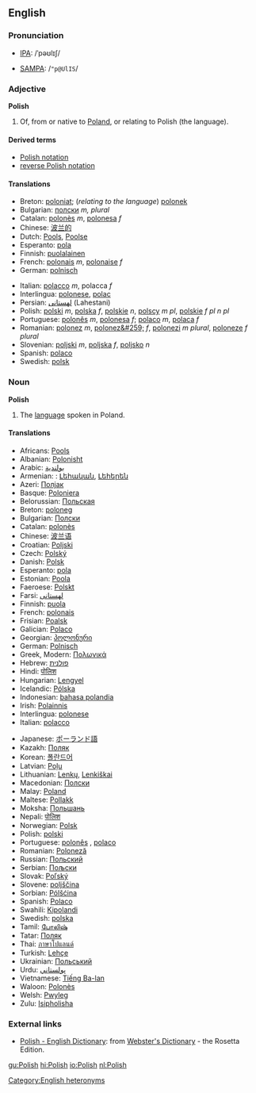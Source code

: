 {{See|polish}}
==English==
===Pronunciation===
*[[w:IPA|IPA]]: /ˈpəʊlɪʃ/

*[[w:SAMPA|SAMPA]]: /<tt>"p@UlIS</tt>/
===Adjective===
{{wikipedia}}
'''Polish'''

#Of, from or native to [[Poland]], or relating to Polish (the language).

==== Derived terms ====
*[[Polish notation]]
*[[reverse Polish notation]]

====Translations====
{{top}}
*Breton: [[poloniat]]; (''relating to the language'') [[polonek]]
*Bulgarian: [[полски]] ''m, plural''
*Catalan: [[polonès]] ''m'', [[polonesa]] ''f''
*Chinese: [[波兰的]]
*Dutch: [[Pools]], [[Poolse]]
*Esperanto: [[pola]]
*Finnish: [[puolalainen]]
*French: [[polonais]] ''m'', [[polonaise]] ''f''
*German: [[polnisch]]
{{mid}}
*Italian: [[polacco]] ''m'', polacca ''f''
*Interlingua: [[polonese]], [[polac]]
*Persian: [[لهستانی]] (Lahestani)
*Polish: [[polski]] ''m'', [[polska]] ''f'', [[polskie]] ''n'', [[polscy]] ''m pl'', [[polskie]] ''f pl'' ''n pl''
*Portuguese: [[polonês]] ''m'', [[polonesa]] ''f''; [[polaco]] ''m'', [[polaca]] ''f''
*Romanian: [[polonez]] ''m'', [[polonez&#259;]] ''f'', [[polonezi]] ''m plural'', [[poloneze]] ''f plural''
*Slovenian: [[poljski]] ''m'', [[poljska]] ''f'', [[poljsko]] ''n''
*Spanish: [[polaco]]
*Swedish: [[polsk]]
{{bottom}}

===Noun===
'''Polish'''

#The [[language]] spoken in Poland.

====Translations====
{{top}}
*Africans: [[Pools]]
*Albanian: [[Polonisht]]
*Arabic: [[بولندية]]
*Armenian: {{hy}}: [[Լեհական]], [[Լեհերեն]]
*Azeri: [[Полјак]]
*Basque: [[Poloniera]]
*Belorussian: [[Польская]]
*Breton: [[poloneg]] {{m}}
*Bulgarian: [[Полски]]
*Catalan: [[polonès]]
*Chinese: [[波兰语]]
*Croatian: [[Poljski]]
*Czech: [[Polský]]
*Danish: [[Polsk]]
*Esperanto: [[pola]]
*Estonian: [[Poola]]
*Faeroese: [[Polskt]]
*Farsi: [[لهستانى]]
*Finnish: [[puola]] 
*French: [[polonais]] {{m}}
*Frisian: [[Poalsk]]
*Galician: [[Polaco]]
*Georgian: [[პოლონური]]
*German: [[Polnisch]] {{n}}
*Greek, Modern: [[Πολωνικά]]
*Hebrew: [[פולנית]]
*Hindi: [[पोलिश]]
*Hungarian: [[Lengyel]]
*Icelandic: [[Pólska]]
*Indonesian: [[bahasa polandia]]
*Irish: [[Polainnis]]
*Interlingua: [[polonese]] 
*Italian: [[polacco]]
{{mid}}
*Japanese: [[ポーランド語]]
*Kazakh: [[Поляк]]
*Korean: [[폴란드어]]
*Latvian: [[Poļu]]
*Lithuanian: [[Lenkų]], [[Lenkiškai]]
*Macedonian: [[Полски]]
*Malay: [[Poland]]
*Maltese: [[Pollakk]]
*Moksha: [[Польшань]]
*Nepali: [[पोलिश]]
*Norwegian: [[Polsk]]
*Polish: [[polski]] 
*Portuguese: [[polonês]] {{m}}, [[polaco]] {{m}} 
*Romanian: [[Poloneză]]
*Russian: [[Польский]]
*Serbian: [[Пољски]]
*Slovak: [[Poľský]]
*Slovene: [[poljščina]] {{f}}
*Sorbian: [[Pólšćina]]
*Spanish: [[Polaco]] {{m}}
*Swahili: [[Kipolandi]]
*Swedish: [[polska]]
*Tamil: [[போலிஷ்]]
*Tatar: [[Поляк]]
*Thai: [[ภาษาโปแลนด์]]
*Turkish: [[Lehçe]]
*Ukrainian: [[Польський]]
*Urdu: [[پولستاني]]
*Vietnamese: [[Tiếng Ba-lan]]
*Waloon: [[Polonès]]
*Welsh: [[Pwyleg]]
*Zulu: [[Isipholisha]]
{{bottom}}

=== External links ===
{{Interwiktionary|code=pl}}
*[http://www.websters-online-dictionary.org/definition/Polish-english/ Polish - English Dictionary]: from [http://www.websters-online-dictionary.org/ Webster's Dictionary] - the Rosetta Edition.

[[Category:English heteronyms]]

[[gu:Polish]]
[[hi:Polish]]
[[io:Polish]]
[[nl:Polish]]